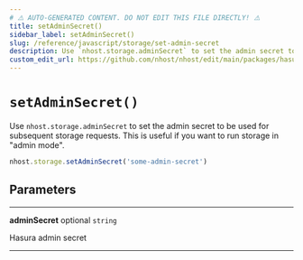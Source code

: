 ```yaml
---
# ⚠️ AUTO-GENERATED CONTENT. DO NOT EDIT THIS FILE DIRECTLY! ⚠️
title: setAdminSecret()
sidebar_label: setAdminSecret()
slug: /reference/javascript/storage/set-admin-secret
description: Use `nhost.storage.adminSecret` to set the admin secret to be used for subsequent storage requests. This is useful if you want to run storage in "admin mode".
custom_edit_url: https://github.com/nhost/nhost/edit/main/packages/hasura-storage-js/src/packages/hasura-storage-js/src/hasura-storage-client.ts#L196
---
```


# `setAdminSecret()`

Use `nhost.storage.adminSecret` to set the admin secret to be used for subsequent storage requests. This is useful if you want to run storage in "admin mode".

```ts
nhost.storage.setAdminSecret('some-admin-secret')
```

## Parameters

---

**<span className="parameter-name">adminSecret</span>** <span className="optional-status">optional</span> `string`

Hasura admin secret

---
